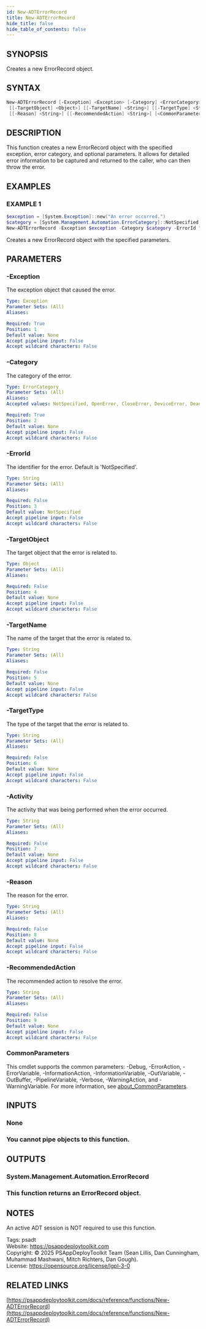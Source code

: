 ```yaml
---
id: New-ADTErrorRecord
title: New-ADTErrorRecord
hide_title: false
hide_table_of_contents: false
---
```


## SYNOPSIS

Creates a new ErrorRecord object.

## SYNTAX

```powershell
New-ADTErrorRecord [-Exception] <Exception> [-Category] <ErrorCategory> [[-ErrorId] <String>]
 [[-TargetObject] <Object>] [[-TargetName] <String>] [[-TargetType] <String>] [[-Activity] <String>]
 [[-Reason] <String>] [[-RecommendedAction] <String>] [<CommonParameters>]
```

## DESCRIPTION

This function creates a new ErrorRecord object with the specified exception, error category, and optional parameters.
It allows for detailed error information to be captured and returned to the caller, who can then throw the error.

## EXAMPLES

### EXAMPLE 1

```powershell
$exception = [System.Exception]::new("An error occurred.")
$category = [System.Management.Automation.ErrorCategory]::NotSpecified
New-ADTErrorRecord -Exception $exception -Category $category -ErrorId "CustomErrorId" -TargetObject $null -TargetName "TargetName" -TargetType "TargetType" -Activity "Activity" -Reason "Reason" -RecommendedAction "RecommendedAction"
```


Creates a new ErrorRecord object with the specified parameters.

## PARAMETERS

### -Exception

The exception object that caused the error.

```yaml
Type: Exception
Parameter Sets: (All)
Aliases:

Required: True
Position: 1
Default value: None
Accept pipeline input: False
Accept wildcard characters: False
```

### -Category

The category of the error.

```yaml
Type: ErrorCategory
Parameter Sets: (All)
Aliases:
Accepted values: NotSpecified, OpenError, CloseError, DeviceError, DeadlockDetected, InvalidArgument, InvalidData, InvalidOperation, InvalidResult, InvalidType, MetadataError, NotImplemented, NotInstalled, ObjectNotFound, OperationStopped, OperationTimeout, SyntaxError, ParserError, PermissionDenied, ResourceBusy, ResourceExists, ResourceUnavailable, ReadError, WriteError, FromStdErr, SecurityError, ProtocolError, ConnectionError, AuthenticationError, LimitsExceeded, QuotaExceeded, NotEnabled

Required: True
Position: 2
Default value: None
Accept pipeline input: False
Accept wildcard characters: False
```

### -ErrorId

The identifier for the error.
Default is 'NotSpecified'.

```yaml
Type: String
Parameter Sets: (All)
Aliases:

Required: False
Position: 3
Default value: NotSpecified
Accept pipeline input: False
Accept wildcard characters: False
```

### -TargetObject

The target object that the error is related to.

```yaml
Type: Object
Parameter Sets: (All)
Aliases:

Required: False
Position: 4
Default value: None
Accept pipeline input: False
Accept wildcard characters: False
```

### -TargetName

The name of the target that the error is related to.

```yaml
Type: String
Parameter Sets: (All)
Aliases:

Required: False
Position: 5
Default value: None
Accept pipeline input: False
Accept wildcard characters: False
```

### -TargetType

The type of the target that the error is related to.

```yaml
Type: String
Parameter Sets: (All)
Aliases:

Required: False
Position: 6
Default value: None
Accept pipeline input: False
Accept wildcard characters: False
```

### -Activity

The activity that was being performed when the error occurred.

```yaml
Type: String
Parameter Sets: (All)
Aliases:

Required: False
Position: 7
Default value: None
Accept pipeline input: False
Accept wildcard characters: False
```

### -Reason

The reason for the error.

```yaml
Type: String
Parameter Sets: (All)
Aliases:

Required: False
Position: 8
Default value: None
Accept pipeline input: False
Accept wildcard characters: False
```

### -RecommendedAction

The recommended action to resolve the error.

```yaml
Type: String
Parameter Sets: (All)
Aliases:

Required: False
Position: 9
Default value: None
Accept pipeline input: False
Accept wildcard characters: False
```

### CommonParameters

This cmdlet supports the common parameters: -Debug, -ErrorAction, -ErrorVariable, -InformationAction, -InformationVariable, -OutVariable, -OutBuffer, -PipelineVariable, -Verbose, -WarningAction, and -WarningVariable. For more information, see [about_CommonParameters](http://go.microsoft.com/fwlink/?LinkID=113216).

## INPUTS

### None

### You cannot pipe objects to this function.
## OUTPUTS

### System.Management.Automation.ErrorRecord

### This function returns an ErrorRecord object.
## NOTES
An active ADT session is NOT required to use this function.

Tags: psadt<br />
Website: https://psappdeploytoolkit.com<br />
Copyright: © 2025 PSAppDeployToolkit Team (Sean Lillis, Dan Cunningham, Muhammad Mashwani, Mitch Richters, Dan Gough).<br />
License: https://opensource.org/license/lgpl-3-0

## RELATED LINKS

[https://psappdeploytoolkit.com/docs/reference/functions/New-ADTErrorRecord](https://psappdeploytoolkit.com/docs/reference/functions/New-ADTErrorRecord)
